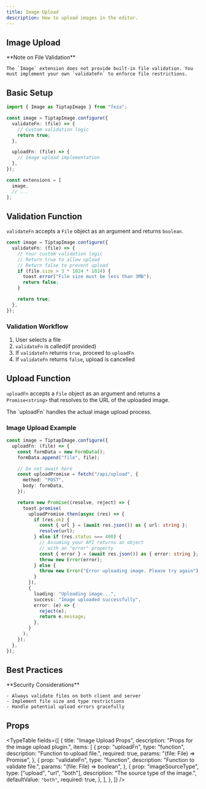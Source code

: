 ```yaml
---
title: Image Upload
description: How to upload images in the editor.
---
```


## Image Upload

<Callout type='warn'>
    **Note on File Validation**

    The `Image` extension does not provide built-in file validation. You must implement your own `validateFn` to enforce file restrictions.

</Callout>

## Basic Setup

```ts
import { Image as TiptapImage } from "feza";

const image = TiptapImage.configure({
  validateFn: (file) => {
    // Custom validation logic
    return true;
  },

  uploadFn: (file) => {
    // Image upload implementation
  },
});

const extensions = [
  image,
  // ...
];
```

## Validation Function

`validateFn` accepts a `File` object as an argument and returns `boolean`.

```ts
const image = TiptapImage.configure({
  validateFn: (file) => {
    // Your custom validation logic
    // Return true to allow upload
    // Return false to prevent upload
    if (file.size > 3 * 1024 * 1024) {
      toast.error("File size must be less than 3MB");
      return false;
    }

    return true;
  },
});
```

### Validation Workflow

1. User selects a file
2. `validateFn` is called(if provided)
3. If `validateFn` returns `true`, proceed to `uploadFn`
4. If `validateFn` returns `false`, upload is cancelled

## Upload Function

`uploadFn` accepts a `File` object as an argument and returns a `Promise<string>` that resolves to the URL of the uploaded image.

<Callout type="info">
  The `uploadFn` handles the actual image upload process.
</Callout>

### Image Upload Example

```ts
const image = TiptapImage.configure({
  uploadFn: (file) => {
    const formData = new FormData();
    formData.append("file", file);

    // Do not await here
    const uploadPromise = fetch("/api/upload", {
      method: "POST",
      body: formData,
    });

    return new Promise((resolve, reject) => {
      toast.promise(
        uploadPromise.then(async (res) => {
          if (res.ok) {
            const { url } = (await res.json()) as { url: string };
            resolve(url);
          } else if (res.status === 400) {
            // Assuming your API returns an object
            // with an "error" property
            const { error } = (await res.json()) as { error: string };
            throw new Error(error);
          } else {
            throw new Error("Error uploading image. Please try again");
          }
        }),
        {
          loading: "Uploading image...",
          success: "Image uploaded successfully",
          error: (e) => {
            reject(e);
            return e.message;
          },
        }
      );
    });
  },
});
```

## Best Practices

<Callout type="warn">
  **Security Considerations**

    - Always validate files on both client and server
    - Implement file size and type restrictions
    - Handle potential upload errors gracefully

  </Callout>

## Props

<TypeTable
  fields={[
    {
      title: "Image Upload Props",
      description: "Props for the image upload plugin.",
      items: [
        {
          prop: "uploadFn",
          type: "function",
          description: "Function to upload file.",
          required: true,
          params: "(file: File) => Promise<string>",
        },
        {
          prop: "validateFn",
          type: "function",
          description: "Function to validate file.",
          params: "(file: File) => boolean",
        },
        {
          prop: "imageSourceType",
          type: ["upload", "url", "both"],
          description: "The source type of the image.",
          defaultValue: `"both"`,
          required: true,
        },
      ],
    },
  ]}
/>
